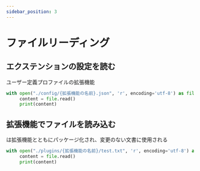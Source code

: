 ```yaml
---
sidebar_position: 3
---
```


# ファイルリーディング

## エクステンションの設定を読む

ユーザー定義プロファイルの拡張機能

```py
with open("./config/{拡張機能の名前}.json", 'r', encoding='utf-8') as file:
     content = file.read()
     print(content)
```

## 拡張機能でファイルを読み込む

は拡張機能とともにパッケージ化され、変更のない文書に使用される

```py
with open("./plugins/{拡張機能の名前}/test.txt", 'r', encoding='utf-8') as file:
     content = file.read()
     print(content)
```
